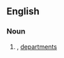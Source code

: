{{also|depts.}}

==English==

===Noun===
{{head|en|noun form}}

# {{plural of|en|dept}}, [[departments]]